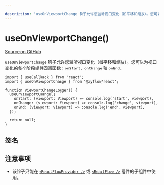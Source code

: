 ```yaml
---

description: 'useOnViewportChange 钩子允许您监听视口变化（如平移和缩放）。您可以为视口变化的每个阶段提供回调函数：onStart、onChange 和 onEnd。'
---
```


# useOnViewportChange()

[Source on GitHub](https://github.com/xyflow/xyflow/blob/main/packages/react/src/hooks/useOnViewportChange.ts)

`useOnViewportChange` 钩子允许您监听视口变化（如平移和缩放）。您可以为视口变化的每个阶段提供回调函数：`onStart`、`onChange` 和 `onEnd`。

```tsx
import { useCallback } from 'react';
import { useOnViewportChange } from '@xyflow/react';

function ViewportChangeLogger() {
  useOnViewportChange({
    onStart: (viewport: Viewport) => console.log('start', viewport),
    onChange: (viewport: Viewport) => console.log('change', viewport),
    onEnd: (viewport: Viewport) => console.log('end', viewport),
  });

  return null;
}
```

## 签名

<APIDocs functionName="useOnViewportChange" />

## 注意事项

- 该钩子只能在 [`<ReactFlowProvider />`](/api-reference/react-flow-provider) 或 [`<ReactFlow />`](/api-reference/react-flow) 组件的子组件中使用。